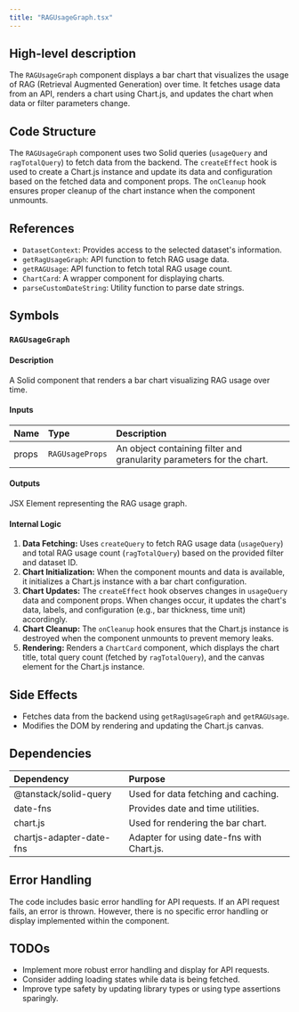 ```yaml
---
title: "RAGUsageGraph.tsx"
---
```


## High-level description
The `RAGUsageGraph` component displays a bar chart that visualizes the usage of RAG (Retrieval Augmented Generation) over time. It fetches usage data from an API, renders a chart using Chart.js, and updates the chart when data or filter parameters change.

## Code Structure
The `RAGUsageGraph` component uses two Solid queries (`usageQuery` and `ragTotalQuery`) to fetch data from the backend. The `createEffect` hook is used to create a Chart.js instance and update its data and configuration based on the fetched data and component props. The `onCleanup` hook ensures proper cleanup of the chart instance when the component unmounts.

## References
- `DatasetContext`: Provides access to the selected dataset's information.
- `getRagUsageGraph`: API function to fetch RAG usage data.
- `getRAGUsage`: API function to fetch total RAG usage count.
- `ChartCard`: A wrapper component for displaying charts.
- `parseCustomDateString`: Utility function to parse date strings.

## Symbols

### `RAGUsageGraph`
#### Description
A Solid component that renders a bar chart visualizing RAG usage over time.

#### Inputs
| Name | Type | Description |
|:-----|:-----|:------------|
| props | `RAGUsageProps` | An object containing filter and granularity parameters for the chart. |

#### Outputs
JSX Element representing the RAG usage graph.

#### Internal Logic
1. **Data Fetching:** Uses `createQuery` to fetch RAG usage data (`usageQuery`) and total RAG usage count (`ragTotalQuery`) based on the provided filter and dataset ID.
2. **Chart Initialization:** When the component mounts and data is available, it initializes a Chart.js instance with a bar chart configuration.
3. **Chart Updates:**  The `createEffect` hook observes changes in `usageQuery` data and component props. When changes occur, it updates the chart's data, labels, and configuration (e.g., bar thickness, time unit) accordingly.
4. **Chart Cleanup:** The `onCleanup` hook ensures that the Chart.js instance is destroyed when the component unmounts to prevent memory leaks.
5. **Rendering:** Renders a `ChartCard` component, which displays the chart title, total query count (fetched by `ragTotalQuery`), and the canvas element for the Chart.js instance.

## Side Effects
- Fetches data from the backend using `getRagUsageGraph` and `getRAGUsage`.
- Modifies the DOM by rendering and updating the Chart.js canvas.

## Dependencies
| Dependency | Purpose |
|:-----------|:--------|
| @tanstack/solid-query | Used for data fetching and caching. |
| date-fns | Provides date and time utilities. |
| chart.js | Used for rendering the bar chart. |
| chartjs-adapter-date-fns | Adapter for using date-fns with Chart.js. |

## Error Handling
The code includes basic error handling for API requests. If an API request fails, an error is thrown. However, there is no specific error handling or display implemented within the component.

## TODOs
- Implement more robust error handling and display for API requests.
- Consider adding loading states while data is being fetched.
- Improve type safety by updating library types or using type assertions sparingly. 
